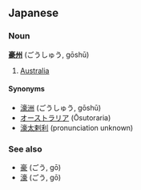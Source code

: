 ==Japanese==
===Noun===
'''[[豪]][[州]]''' (ごうしゅう, gōshū)

# [[Australia]]

====Synonyms====
*[[濠洲]] (ごうしゅう, gōshū)
*[[オーストラリア]] (Ōsutoraria)
*[[濠太剌利]] (pronunciation unknown)

===See also===
*[[豪]] (ごう, gō)
*[[濠]] (ごう, gō)
